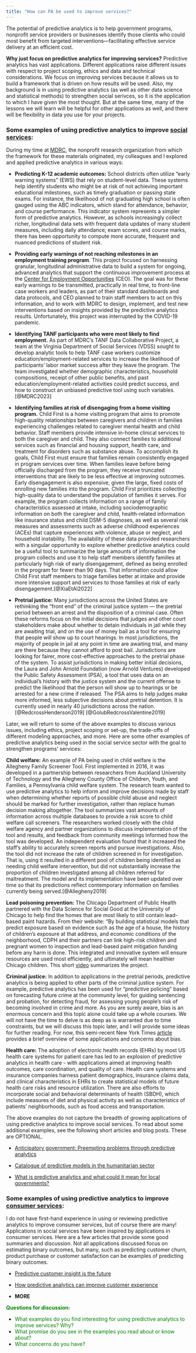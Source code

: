 ```yaml
---
title: "How can PA be used to improve services?"
---
```


The potential of predictive analytics is to help government programs, nonprofit service providers or businesses identify those clients who could most benefit from targeted interventions---facilitating effective service delivery at an efficient cost.

**Why just focus on predictive analytics for improving services?** Predictive analytics has vast applications. Different applications raise different issues with respect to project scoping, ethics and data and technical considerations. We focus on improving services because it allows us to build a framework that is driven on how results will be used. Also, my background is in using predictive analytics (as well as other data science and statistical methods) to strengthen social serivces, so it is the application to which I have given the most thought. But at the same time, many of the lessons we will learn will be helpful for other applications as well, and there will be flexibility in data you use for your projects.

### Some examples of using predictive analytics to improve [social services]{.underline}:

During my time at [MDRC](www.mdrc.org), the nonprofit research organization from which the framework for these materials originated, my colleagues and I explored and applied predictive analytics in various ways:

-   **Predicting K-12 academic outcomes:** School districts often utilize "early warning systems" (EWS) that rely on student-level data. These systems help identify students who might be at risk of not achieving important educational milestones, such as timely graduation or passing state exams. For instance, the likelihood of not graduating high school is often gauged using the ABC indicators, which stand for attendance, behavior, and course performance. This indicator system represents a simpler form of predictive analytics. However, as schools increasingly collect richer, longitudinal data sets with frequent data updates of many student measures, including daily attendance, exam scores, and course marks, there has been opportunity to compute more accurate, frequent and nuanced predictions of student risk.

-   **Providing early warnings of not reaching milestones in an employment training program**. This project focused on harnessing granular, longitudinal administrative data to build a system for ongoing, advanced analytics that support the continuous improvement process at the [Center for Employment Opportunities](https://www.ceoworks.org/) (CEO). The goal was for these early warnings to be transmitted, practically in real time, to front-line case workers and leaders, as part of their standard dashboards and data protocols, and CEO planned to train staff members to act on this information, and to work with MDRC to design, implement, and test new interventions based on insights provided by the predictive analytics results. Unfortunately, this project was interrupted by the COVID-19 pandemic.

-   **Identifying TANF participants who were most likely to find employment.** As part of MDRC's TANF Data Collaborative Project, a team at the Virginia Department of Social Services (VDSS) sought to develop analytic tools to help TANF case workers customize education/employment-related services to increase the likelihood of participants' labor market success after they leave the program. The team investigated whether demographic characteristics, household compositions, receipt of other public benefits, and past education/employment-related activities could predict success, and how to construct an unbiased predictive tool using such variables.[@MDRC2023]

-   **Identifying families at risk of disengaging from a home visiting program.** Child First is a home visiting program that aims to promote high-quality relationships between caregivers and children in families experiencing challenges related to caregiver mental health and child behavior. Staff members provide intensive in-home clinical services to both the caregiver and child. They also connect families to additional services such as financial and housing support, health care, and treatment for disorders such as substance abuse. To accomplish its goals, Child First must ensure that families remain consistently engaged in program services over time. When families leave before being officially discharged from the program, they receive truncated interventions that are likely to be less effective at improving outcomes. Early disengagement is also expensive, given the large, fixed costs of enrolling new families into the program. Child First prioritizes collecting high-quality data to understand the population of families it serves. For example, the program collects information on a range of family characteristics assessed at intake, including sociodemographic information on both the caregiver and child, health-related information like insurance status and child DSM-5 diagnoses, as well as several risk measures and assessments such as adverse childhood experiences (ACEs) that capture experiences with violence, abuse or neglect, and household instability. The availability of these data provided researchers with a singular opportunity to explore whether predictive analytics could be a useful tool to summarize the large amounts of information the program collects and use it to help staff members identify families at particularly high risk of early disengagement, defined as being enrolled in the program for fewer than 90 days. That information could allow Child First staff members to triage families better at intake and provide more intensive support and services to those families at risk of early disengagement.[@XiaEtAl2022]

-   **Pretrial justice:** Many jurisdictions across the United States are rethinking the "front end" of the criminal justice system --- the pretrial period between an arrest and the disposition of a criminal case. Often these reforms focus on the initial decisions that judges and other court stakeholders make about whether to detain individuals in jail while they are awaiting trial, and on the use of money bail as a tool for ensuring that people will show up to court hearings. In most jurisdictions, the majority of people in jail at any point in time are awaiting trial, and many are there because they cannot afford to post bail. Jurisdictions are looking for fairer, more cost-effective approaches to the pretrial phase of the system. To assist jurisdictions in making better initial decisions, the Laura and John Arnold Foundation (now Arnold Ventures) developed the Public Safety Assessment (PSA), a tool that uses data on an individual's history with the justice system and the current offense to predict the likelihood that the person will show up to hearings or be arrested for a new crime if released. The PSA aims to help judges make more informed, less subjective decisions about pretrial detention. It is currently used in nearly 40 jurisdictions across the nation.[@RedcrossHenderson2019] [@GolubRedcrossValentine2019]

Later, we will return to some of the above examples to discuss various issues, including ethics, project scoping or set-up, the trade-offs of different modeling approaches, and more. Here are some other examples of predictive analytics being used in the social service sector with the goal to strengthen programs' services:

**Child welfare:** An example of PA being used in child welfare is the Allegheny Family Screener Tool. First implemented in 2016, it was developed in a partnership between researchers from Auckland University of Technology and the Allegheny County Office of Children, Youth, and Families, a Pennsylvania child welfare system. The research team wanted to use predictive analytics to help inform and improve decisions made by staff when determining whether reports of possible child abuse and neglect should be marked for further investigation, rather than replace human decision making altogether. The tool summarizes vast amounts of information across multiple databases to provide a risk score to child welfare call screeners. The researchers worked closely with the child welfare agency and partner organizations to discuss implementation of the tool and results, and feedback from community meetings informed how the tool was developed. An independent evaluation found that it increased the staff's ability to accurately screen reports and pursue investigations. Also, the tool did not increase the rate of children screened in for investigation. That is, using it resulted in a different pool of children being identified as needing child welfare intervention, but did not substantially increase the proportion of children investigated among all children referred for maltreatment. The model and its implementation have been updated over time so that its predictions reflect contemporary information on families currently being served.[@Allegheny2019]

**Lead poisoning prevention:** The Chicago Department of Public Health partnered with the Data Science for Social Good at the University of Chicago to help find the homes that are most likely to still contain lead-based paint hazards. From their website: "By building statistical models that predict exposure based on evidence such as the age of a house, the history of children's exposure at that address, and economic conditions of the neighborhood, CDPH and their partners can link high-risk children and pregnant women to inspection and lead-based paint mitigation funding before any harm is done. This integrated and innovative system will ensure resources are used most efficiently, and ultimately will mean healthier Chicago children. This short [video](https://www.dssgfellowship.org/project/predictive-analytics-to-prevent-lead-poisoning-in-children/) summarizes the project.

**Criminal justice:** In addition to applications in the pretrial periods, predictive analytics is being applied to other parts of the criminal justice system. For example, predictive analytics has been used for "predictive policing" based on forecasting future crime at the community level, for guiding sentencing and probation, for detecting fraud, for assessing young people's risk of becoming involved in crime and more. As you are surely aware, bias is an enormous concern and this topic alone could take up a whole courses. We will not have the time to delve is as deep as is warranted due to time constraints, but we will discuss this topic later, and I will provide some ideas for further reading. For now, this semi-recent New York Times [article](https://www.nytimes.com/2020/02/06/technology/predictive-algorithms-crime.html) provides a brief overview of some applications and concerns about bias.

**Health care:** The adoption of electronic health records (EHRs) by most US health care systems for patient care has led to an explosion of predictive analytics in health care - with applications aimed at improving health outcomes, care coordination, and quality of care. Health care systems and insurance companies harness patient demographics, insurance claims data, and clinical characteristics in EHRs to create statistical models of future health care risks and resource utilization. There are also efforts to incorporate social and behavioral determinants of health (SBDH), which include measures of diet and physical activity as well as characteristics of patients' neighborhoods, such as food access and transportation.

The above examples do not capture the breadth of growing applications of using predictive analytics to improve social services. To read about some additional examples, see the following short articles and blog posts. These are OPTIONAL. 

-   [Anticipatory government: Preempting problems through predictive analytics](https://www2.deloitte.com/us/en/insights/industry/public-sector/government-trends/2020/predictive-analytics-in-government.html)

-   [Catalogue of predictive models in the humanitarian sector](https://centre.humdata.org/catalogue-for-predictive-models-in-the-humanitarian-sector/)

-   [What is predictive analytics and what could it mean for local governments?](https://govos.com/blog/what-is-predictive-analytics/)

### Some examples of using predictive analytics to improve [consumer services]{.underline}:

I do not have first-hand experience in using or reviewing predictive analytics to improve consumer services, but of course there are many! Applications in social services have been inspired by applications in consumer services. Here are a few articles that provide some good summaries and discussion. Not all applications discussed focus on estimating binary outcomes, but many, such as predicting customer churn, product purchase or customer satisfaction can be examples of predicting binary outcomes.

-   [Predictive customer insight is the future](https://www.mckinsey.com/capabilities/growth-marketing-and-sales/our-insights/prediction-the-future-of-cx)

-   [How predictive analytics can improve customer experience](https://cxindex.com/company/blog/how-predictive-analytics-can-improve-customer-experience/)

-   **MORE**

[**Questions for discussion:**]{style="color:green"}

-   [What examples do you find interesting for using predictive analytics to improve services? Why?]{style="color:green"}
-   [What promise do you see in the examples you read about or know about?]{style="color:green"}
-   [What concerns do you have?]{style="color:green"}
